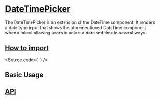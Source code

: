 

<Meta of={Stories} />

# [DateTimePicker](#datetimepicker)

The DateTimePicker is an extension of the DateTime component.
It renders a date type input that shows the aforementioned DateTime component when clicked, allowing users to select a date and time in several ways.

## [How to import](#how-to-import)

<Source
  code={`
`}
/>

## Basic Usage

<Canvas of={Stories.Base} />

## [API](#api)

<ArgTypes of={Stories} />
